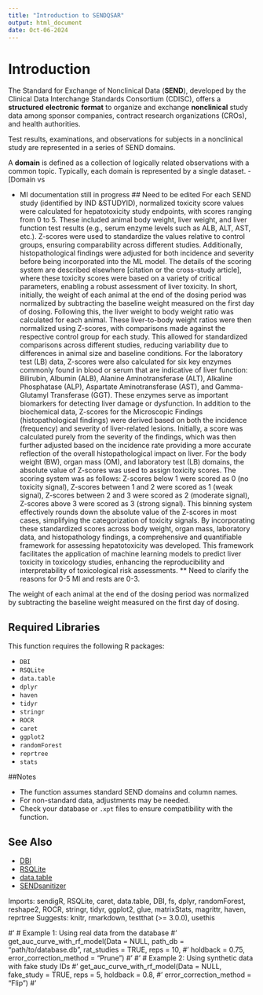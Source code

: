 ```yaml
---
title: "Introduction to SENDQSAR"
output: html_document
date: Oct-06-2024
---
```


# Introduction  
The Standard for Exchange of Nonclinical Data (__SEND__), developed by the Clinical
Data Interchange Standards Consortium (CDISC), offers a __structured__ __electronic__
__format__  to organize and exchange __nonclinical__ study data among sponsor companies,
contract research organizations (CROs), and health authorities.

Test results, examinations, and observations for subjects in a nonclinical study
are represented in a series of SEND domains. 

A __domain__ is defined as a collection of logically related observations with a
common topic.  Typically, each domain is represented by a single dataset. 
- [Domain vs


- MI documentation still in progress
## Need to be edited
For each SEND study (identified by IND &STUDYID), normalized toxicity score values were calculated for hepatotoxicity study endpoints, with scores ranging from 0 to 5. These included animal body weight, liver weight, and liver function test results (e.g., serum enzyme levels such as ALB, ALT, AST, etc.). Z-scores were used to standardize the values relative to control groups, ensuring comparability across different studies. Additionally, histopathological findings were adjusted for both incidence and severity before being incorporated into the ML model. The details of the scoring system are described elsewhere [citation or the cross-study article], where these toxicity scores were based on a variety of critical parameters, enabling a robust assessment of liver toxicity. In short, initially, the weight of each animal at the end of the dosing period was normalized by subtracting the baseline weight measured on the first day of dosing. Following this, the liver weight to body weight ratio was calculated for each animal. These liver-to-body weight ratios were then normalized using Z-scores, with comparisons made against the respective control group for each study. This allowed for standardized comparisons across different studies, reducing variability due to differences in animal size and baseline conditions. For the laboratory test (LB) data, Z-scores were also calculated for six key enzymes commonly found in blood or serum that are indicative of liver function: Bilirubin, Albumin (ALB), Alanine Aminotransferase (ALT), Alkaline Phosphatase (ALP), Aspartate Aminotransferase (AST), and Gamma-Glutamyl Transferase (GGT). These enzymes serve as important biomarkers for detecting liver damage or dysfunction. In addition to the biochemical data, Z-scores for the Microscopic Findings (histopathological findings) were derived based on both the incidence (frequency) and severity of liver-related lesions. Initially, a score was calculated purely from the severity of the findings, which was then further adjusted based on the incidence rate providing a more accurate reflection of the overall histopathological impact on liver. 
For the body weight (BW), organ mass (OM), and laboratory test (LB) domains, the absolute value of Z-scores was used to assign toxicity scores. The scoring system was as follows: Z-scores below 1 were scored as 0 (no toxicity signal), Z-scores between 1 and 2 were scored as 1 (weak signal), Z-scores between 2 and 3 were scored as 2 (moderate signal), Z-scores above 3 were scored as 3 (strong signal). This binning system effectively rounds down the absolute value of the Z-scores in most cases, simplifying the categorization of toxicity signals.  By incorporating these standardized scores across body weight, organ mass, laboratory data, and histopathology findings, a comprehensive and quantifiable framework for assessing hepatotoxicity was developed. This framework facilitates the application of machine learning models to predict liver toxicity in toxicology studies, enhancing the reproducibility and interpretability of toxicological risk assessments. ** Need to clarify the reasons for 0-5 MI and rests are 0-3. 

The weight of each animal at the end of the dosing period was normalized by subtracting the baseline weight measured on the first day of dosing. 


## Required Libraries

This function requires the following R packages:

- `DBI`
- `RSQLite`
- `data.table`
- `dplyr`
- `haven`
- `tidyr`
- `stringr`
- `ROCR`
- `caret`
- `ggplot2`
- `randomForest`
- `reprtree`
- `stats`


##Notes

- The function assumes standard SEND domains and column names.
- For non-standard data, adjustments may be needed.
- Check your database or `.xpt` files to ensure compatibility with the function.

## See Also

- [DBI](https://cran.r-project.org/package=DBI)
- [RSQLite](https://cran.r-project.org/package=RSQLite)
- [data.table](https://cran.r-project.org/package=data.table)
- [SENDsanitizer](https://github.com/phuse-org/SEND-sanitizer)

Imports: 
    sendigR,
    RSQLite,
    caret,
    data.table,
    DBI,
    fs,
    dplyr,
    randomForest,
    reshape2,
    ROCR,
    stringr,
    tidyr,
    ggplot2,
    glue,
    matrixStats,
    magrittr,
    haven,
    reprtree
Suggests: 
    knitr,
    rmarkdown,
    testthat (>= 3.0.0),
    usethis
    
#' # Example 1: Using real data from the database
#' get_auc_curve_with_rf_model(Data = NULL, path_db = "path/to/database.db", rat_studies = TRUE, reps = 10,
#'                             holdback = 0.75, error_correction_method = "Prune")
#'
#' # Example 2: Using synthetic data with fake study IDs
#' get_auc_curve_with_rf_model(Data = NULL, fake_study = TRUE, reps = 5, holdback = 0.8,
#'                             error_correction_method = "Flip")
#'
